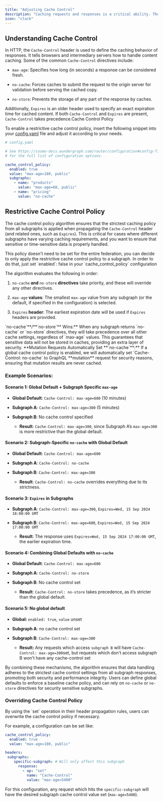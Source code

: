 ```yaml
---
title: "Adjusting Cache Control"
description: "Caching requests and responses is a critical ability. The router enables very detailed control of the cache control policy for the whole graph, as well as subgraphs"
icon: "clock"
---
```


## Understanding Cache Control

In HTTP, the `Cache-Control` header is used to define the caching behavior of responses. It tells browsers and intermediary servers how to handle content caching. Some of the common `Cache-Control` directives include:

* `max-age`: Specifies how long (in seconds) a response can be considered fresh.

* `no-cache`: Forces caches to submit the request to the origin server for validation before serving the cached copy.

* `no-store`: Prevents the storage of any part of the response by caches.

Additionally, `Expires` is an older header used to specify an exact expiration time for cached content. If both `Cache-Control` and `Expires` are present, `Cache-Control` takes precedence.Cache Control Policy

To enable a restrictive cache control policy, insert the following snippet into your [config.yaml](/router/configuration#config-file) file and adjust it according to your needs.

```yaml
# config.yaml

# See https://cosmo-docs.wundergraph.com/router/configuration#config-file
# for the full list of configuration options.

cache_control_policy:
  enabled: true
  value: "max-age=180, public"
  subgraphs:
    - name: "products"
      value: "max-age=60, public"
    - name: "pricing"
      value: "no-cache"
```

## Restrictive Cache Control Policy

The cache control policy algorithm ensures that the strictest caching policy from all subgraphs is applied when propagating the `Cache-Control` header (and related ones, such as `Expires`). This is critical for cases where different subgraphs have varying caching requirements, and you want to ensure that sensitive or time-sensitive data is properly handled.

<Info>
  This policy doesn't need to be set for the entire federation, you can decide to only apply the restrictive cache control policy to a subgraph. In order to do that, just set `enabled`: false in your `cache_control_policy` configuration
</Info>

The algorithm evaluates the following in order:

1. `no-cache`**&#x20;and&#x20;**`no-store`**&#x20;directives** take priority, and these will override any other directives.

2. `max-age`**&#x20;values**: The smallest `max-age` value from any subgraph (or the default, if specified in the configuration) is selected.

3. `Expires`**&#x20;header**: The earliest expiration date will be used if `Expires` headers are provided.

<Info>
  `no-cache`**/**`no-store`**&#x20;Wins:** When any subgraph returns `no-cache` or `no-store` directives, they will take precedence over all other cache settings, regardless of `max-age` values. This guarantees that sensitive data will not be stored in caches, providing an extra layer of security.
</Info>

<Note>
  **Mutation Requests Automatically Set&#x20;**`no-cache`**:** If a global cache control policy is enabled, we will automatically set `Cache-Control: no-cache` to GraphQL **mutation** request for security reasons, ensuring that mutation results are never cached.
</Note>

### **Example Scenarios:**

#### **Scenario 1: Global Default + Subgraph Specific&#x20;**`max-age`

* **Global Default**: `Cache-Control: max-age=600` (10 minutes)

* **Subgraph A**: `Cache-Control: max-age=300` (5 minutes)

* **Subgraph B**: No cache control specified

  * **Result**: `Cache-Control: max-age=300`, since Subgraph A’s `max-age=300` is more restrictive than the global default.

#### **Scenario 2: Subgraph-Specific&#x20;**`no-cache`**&#x20;with Global Default**

* **Global Default**: `Cache-Control: max-age=600`

* **Subgraph A**: `Cache-Control: no-cache`

* **Subgraph B**: `Cache-Control: max-age=300`

  * **Result**: `Cache-Control: no-cache` overrides everything due to its strictness.

#### **Scenario 3:&#x20;**`Expires`**&#x20;in Subgraphs**

* **Subgraph A**: `Cache-Control: max-age=300`, `Expires=Wed, 15 Sep 2024 18:00:00 GMT`

* **Subgraph B**: `Cache-Control: max-age=600`, `Expires=Wed, 15 Sep 2024 17:00:00 GMT`

  * **Result**: The response uses `Expires=Wed, 15 Sep 2024 17:00:00 GMT`, the earlier expiration time.

#### **Scenario 4: Combining Global Defaults with&#x20;**`no-cache`

* **Global Default**: `Cache-Control: max-age=600`

* **Subgraph A**: `Cache-Control: no-store`

* **Subgraph B**: No cache control set

  * **Result**: `Cache-Control: no-store` takes precedence, as it’s stricter than the global default.

#### **Scenario 5: No global default**

* **Global:&#x20;**`enabled: true`, `value` unset

* **Subgraph A**: no cache control set

* **Subgraph B**: `Cache-Control: max-age=300`

  * **Result:&#x20;**&#x41;ny requests which access `subgraph B` will have `Cache-Control: max-age=300`set, but requests which don't access subgraph B won't have any cache-control set

By combining these mechanisms, the algorithm ensures that data handling adheres to the strictest cache control settings from all subgraph responses, promoting both security and performance integrity. Users can define global defaults to enforce a baseline cache policy, and can rely on `no-cache` or `no-store` directives for security sensitive subgraphs.

### Overriding Cache Control Policy

<Info>
  By using the `set` operation in their header propagation rules, users can overwrite the cache control policy if necessary.
</Info>

For example, a configuration can be set like:

```yaml
cache_control_policy:
  enabled: true
  value: "max-age=180, public"

headers:
 subgraphs:
    specific-subgraph: # Will only affect this subgraph
      response:
        - op: "set"
          name: "Cache-Control"
          value: "max-age=5400"
```

For this configuration, any request which hits the `specific-subgraph` will have the desired subgraph cache control value set (`max-age=5400`).

